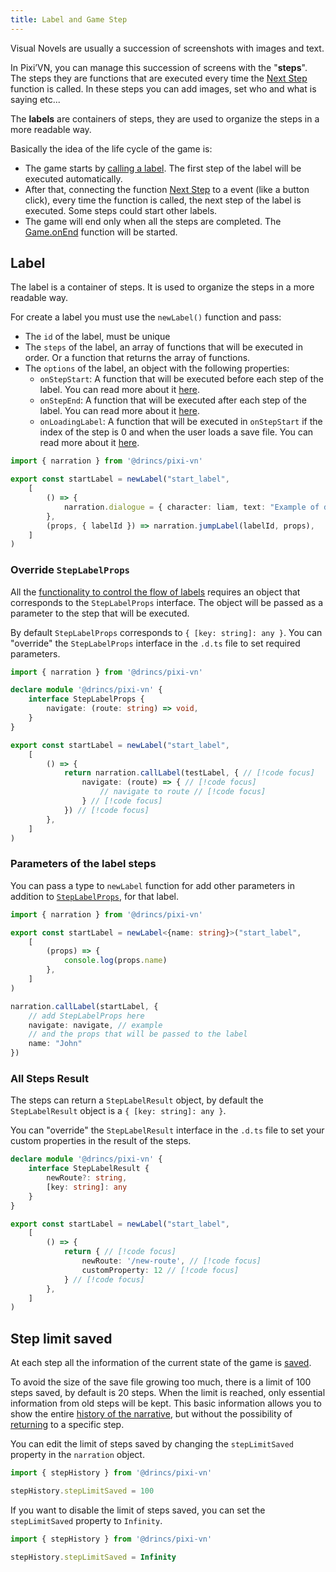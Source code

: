 ```yaml
---
title: Label and Game Step
---
```


Visual Novels are usually a succession of screenshots with images and text.

In Pixi’VN, you can manage this succession of screens with the "**steps**". The steps they are functions that are executed every time the [Next Step](/start/labels#next-step) function is called. In these steps you can add images, set who and what is saying etc...

The **labels** are containers of steps, they are used to organize the steps in a more readable way.

Basically the idea of the life cycle of the game is:

- The game starts by [calling a label](/start/labels#call-a-label). The first step of the label will be executed automatically.
- After that, connecting the function [Next Step](/start/labels#next-step) to a event (like a button click), every time the function is called, the next step of the label is executed.
  Some steps could start other labels.
- The game will end only when all the steps are completed. The [Game.onEnd](/start/other-narrative-features#how-manage-the-end-of-the-game) function will be started.

## Label

The label is a container of steps. It is used to organize the steps in a more readable way.

For create a label you must use the `newLabel()` function and pass:

- The `id` of the label, must be unique
- The `steps` of the label, an array of functions that will be executed in order. Or a function that returns the array of functions.
- The `options` of the label, an object with the following properties:
  - `onStepStart`: A function that will be executed before each step of the label. You can read more about it [here](/start/labels-advanced#onstepstart).
  - `onStepEnd`: A function that will be executed after each step of the label. You can read more about it [here](/start/labels-advanced#onstepend).
  - `onLoadingLabel`: A function that will be executed in `onStepStart` if the index of the step is 0 and when the user loads a save file. You can read more about it [here](/start/labels-advanced#onloadinglabel).

```ts title="labels/startLabel.ts"
import { narration } from '@drincs/pixi-vn'

export const startLabel = newLabel("start_label",
    [
        () => {
            narration.dialogue = { character: liam, text: "Example of dialogue" }
        },
        (props, { labelId }) => narration.jumpLabel(labelId, props),
    ]
)
```

### Override `StepLabelProps`

All the [functionality to control the flow of labels](/start/labels-flow) requires an object that corresponds to the `StepLabelProps` interface. The object will be passed as a parameter to the step that will be executed.

By default `StepLabelProps` corresponds to `{ [key: string]: any }`. You can "override" the `StepLabelProps` interface in the `.d.ts` file to set required parameters.

```ts tab="pixi-vn.d.ts"
import { narration } from '@drincs/pixi-vn'

declare module '@drincs/pixi-vn' {
    interface StepLabelProps {
        navigate: (route: string) => void,
    }
}
```

```ts tab="labels/startLabel.ts"
export const startLabel = newLabel("start_label",
    [
        () => {
            return narration.callLabel(testLabel, { // [!code focus]
                navigate: (route) => { // [!code focus]
                    // navigate to route // [!code focus]
                } // [!code focus]
            }) // [!code focus]
        },
    ]
)
```

### Parameters of the label steps

You can pass a type to `newLabel` function for add other parameters in addition to [`StepLabelProps`](#override-steplabelprops), for that label.

```ts title="labels/startLabel.ts"
import { narration } from '@drincs/pixi-vn'

export const startLabel = newLabel<{name: string}>("start_label",
    [
        (props) => {
            console.log(props.name)
        },
    ]
)

narration.callLabel(startLabel, {
    // add StepLabelProps here
    navigate: navigate, // example
    // and the props that will be passed to the label
    name: "John"
})
```

### All Steps Result

The steps can return a `StepLabelResult` object, by default the `StepLabelResult` object is a `{ [key: string]: any }`.

You can "override" the `StepLabelResult` interface in the `.d.ts` file to set your custom properties in the result of the steps.

```ts tab="pixi-vn.d.ts"
declare module '@drincs/pixi-vn' {
    interface StepLabelResult {
        newRoute?: string,
        [key: string]: any
    }
}
```

```ts tab="labels/startLabel.ts"
export const startLabel = newLabel("start_label",
    [
        () => {
            return { // [!code focus]
                newRoute: '/new-route', // [!code focus]
                customProperty: 12 // [!code focus]
            } // [!code focus]
        },
    ]
)
```

## Step limit saved

At each step all the information of the current state of the game is [saved](/start/save).

To avoid the size of the save file growing too much, there is a limit of 100 steps saved, by default is 20 steps. When the limit is reached, only essential information from old steps will be kept.
This basic information allows you to show the entire [history of the narrative](/start/history), but without the possibility of [returning](/start/labels-flow#go-back) to a specific step.

You can edit the limit of steps saved by changing the `stepLimitSaved` property in the `narration` object.

```typescript
import { stepHistory } from '@drincs/pixi-vn'

stepHistory.stepLimitSaved = 100
```

If you want to disable the limit of steps saved, you can set the `stepLimitSaved` property to `Infinity`.

```typescript
import { stepHistory } from '@drincs/pixi-vn'

stepHistory.stepLimitSaved = Infinity
```

